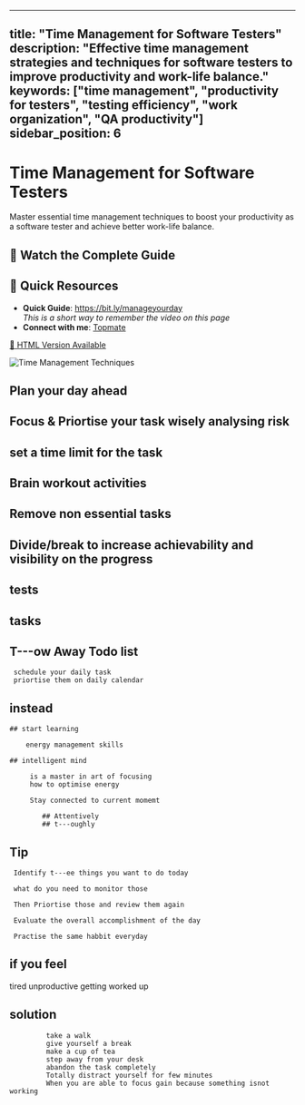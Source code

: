 
---

title: "Time Management for Software Testers"
description: "Effective time management strategies and techniques for software testers to improve productivity and work-life balance."
keywords: ["time management", "productivity for testers", "testing efficiency", "work organization", "QA productivity"]
sidebar_position: 6
---


# Time Management for Software Testers

Master essential time management techniques to boost your productivity as a software tester and achieve better work-life balance.

## 🎥 Watch the Complete Guide

<YouTubeEmbed 
  videoId="1wYUnOddr8o" 
  title="Time Management Tips for Testers" 
/>

## 🎯 Quick Resources
- **Quick Guide**: https://bit.ly/manageyourday  
  *This is a short way to remember the video on this page*
- **Connect with me**: [Topmate](https://topmate.io/gauravkhurana)

[📄 HTML Version Available](https://htmlpreview.github.io/?https://github.com/gauravkhuraana/Testing/blob/main/Time%20Management/Time%20Management%20www.udzial.com.html)

![Time Management Techniques](../../self-mastery/time-management/Time%20Management%20www.udzial.com.png "Time Management Strategies for Testers")

## Plan your day ahead
	
## Focus & Priortise your task wisely analysing risk

## set a time limit for the task

## Brain workout activities

## Remove non essential tasks

## Divide/break to increase achievability and visibility on the progress

## tests

## tasks

## T---ow Away Todo list

	 schedule your daily task
	 priortise them on daily calendar

## instead

	## start learning

		energy management skills

	## intelligent mind

		 is a master in art of focusing
		 how to optimise energy

		 Stay connected to current momemt

			## Attentively
			## t---oughly

## Tip

	 Identify t---ee things you want to do today 

	 what do you need to monitor those

	 Then Priortise those and review them again

	 Evaluate the overall accomplishment of the day

	 Practise the same habbit everyday

## if you feel 

tired
unproductive
getting worked up

## solution

			 take a walk
			 give yourself a break
			 make a cup of tea
			 step away from your desk
			 abandon the task completely
			 Totally distract yourself for few minutes
			 When you are able to focus gain because something isnot working
